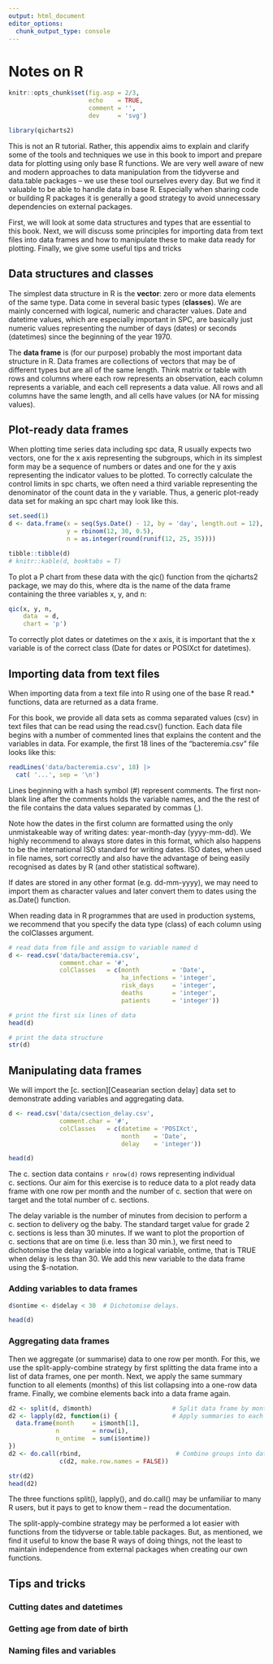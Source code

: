 ```yaml
---
output: html_document
editor_options: 
  chunk_output_type: console
---
```

# Notes on R {#r-notes}

```r
knitr::opts_chunk$set(fig.asp = 2/3,
                      echo    = TRUE,
                      comment = '',
                      dev     = 'svg')

library(qicharts2)
```

This is not an R tutorial. Rather, this appendix aims to explain and clarify some of the tools and techniques we use in this book to import and prepare data for plotting using only base R functions. We are very well aware of new and modern approaches to data manipulation from the tidyverse and data.table packages -- we use these tool ourselves every day. But we find it valuable to be able to handle data in base R. Especially when sharing code or building R packages it is generally a good strategy to avoid unnecessary dependencies on external packages.

First, we will look at some data structures and types that are essential to this book. Next, we will discuss some principles for importing data from text files into data frames and how to manipulate these to make data ready for plotting. Finally, we give some useful tips and tricks

## Data structures and classes

The simplest data structure in R is the **vector**: zero or more data elements of the same type. Data come in several basic types (**classes**). We are mainly concerned with logical, numeric and character values. Date and datetime values, which are especially important in SPC, are basically just numeric values representing the number of days (dates) or seconds (datetimes) since the beginning of the year 1970.

The **data frame** is (for our purpose) probably the most important data structure in R. Data frames are collections of vectors that may be of different types but are all of the same length. Think matrix or table with rows and columns where each row represents an observation, each column represents a variable, and each cell represents a data value. All rows and all columns have the same length, and all cells have values (or NA for missing values).

## Plot-ready data frames

When plotting time series data including spc data, R usually expects two vectors, one for the x axis representing the subgroups, which in its simplest form may be a sequence of numbers or dates and one for the y axis representing the indicator values to be plotted. To correctly calculate the control limits in spc charts, we often need a third variable representing the denominator of the count data in the y variable. Thus, a generic plot-ready data set for making an spc chart may look like this.

```r
set.seed(1)
d <- data.frame(x = seq(Sys.Date() - 12, by = 'day', length.out = 12),
                y = rbinom(12, 30, 0.5),
                n = as.integer(round(runif(12, 25, 35))))

tibble::tibble(d)
# knitr::kable(d, booktabs = T)
```

To plot a P chart from these data with the qic() function from the qicharts2 package, we may do this, where dta is the name of the data frame containing the three variables x, y, and n:

```r
qic(x, y, n, 
    data  = d, 
    chart = 'p')
```

To correctly plot dates or datetimes on the x axis, it is important that the x variable is of the correct class (Date for dates or POSIXct for datetimes).

## Importing data from text files

When importing data from a text file into R using one of the base R read.* functions, data are returned as a data frame.

For this book, we provide all data sets as comma separated values (csv) in text files that can be read using the read.csv() function. Each data file begins with a number of commented lines that explains the content and the variables in data. For example, the first 18 lines of the "bacteremia.csv" file looks like this:

```r
readLines('data/bacteremia.csv', 18) |> 
  cat( '...', sep = '\n')
```

Lines beginning with a hash symbol (#) represent comments. The first non-blank line after the comments holds the variable names, and the the rest of the file contains the data values separated by commas (,).

Note how the dates in the first column are formatted using the only unmistakeable way of writing dates: year-month-day (yyyy-mm-dd). We highly recommend to always store dates in this format, which also happens to be the international ISO standard for writing dates. ISO dates, when used in file names, sort correctly and also have the advantage of being easily recognised as dates by R (and other statistical software).

If dates are stored in any other format (e.g. dd-mm-yyyy), we may need to import them as character values and later convert them to dates using the as.Date() function.

When reading data in R programmes that are used in production systems, we recommend that you specify the data type (class) of each column using the colClasses argument.

```r
# read data from file and assign to variable named d
d <- read.csv('data/bacteremia.csv',
              comment.char = '#',
              colClasses   = c(month         = 'Date',
                               ha_infections = 'integer',
                               risk_days     = 'integer',
                               deaths        = 'integer',
                               patients      = 'integer'))

# print the first six lines of data
head(d)

# print the data structure
str(d)
```

## Manipulating data frames

We will import the [c. section][Ceasearian section delay] data set to demonstrate adding variables and aggregating data.

```r
d <- read.csv('data/csection_delay.csv',
              comment.char = '#',
              colClasses   = c(datetime = 'POSIXct',
                               month    = 'Date',
                               delay    = 'integer'))

head(d)
```

The c. section data contains `r nrow(d)` rows representing individual c. sections. Our aim for this exercise is to reduce data to a plot ready data frame with one row per month and the number of c. section that were on target and the total number of c. sections.

The delay variable is the number of minutes from decision to perform a c. section to delivery og the baby. The standard target value for grade 2 c. sections is less than 30 minutes. If we want to plot the proportion of c. sections that are on time (i.e. less than 30 min.), we first need to dichotomise the delay variable into a logical variable, ontime, that is TRUE when delay is less than 30. We add this new variable to the data frame using the $-notation.

### Adding variables to data frames

```r
d$ontime <- d$delay < 30  # Dichotomise delays.

head(d)
```

### Aggregating data frames

Then we aggregate (or summarise) data to one row per month. For this, we use the split-apply-combine strategy by first splitting the data frame into a list of data frames, one per month. Next, we apply the same summary function to all elements (months) of this list collapsing into a one-row data frame. Finally, we combine elements back into a data frame again.

```r
d2 <- split(d, d$month)                      # Split data frame by month.
d2 <- lapply(d2, function(i) {               # Apply summaries to each group.
  data.frame(month     = i$month[1],
             n         = nrow(i),
             n_ontime  = sum(i$ontime))
})
d2 <- do.call(rbind,                          # Combine groups into data frame.
              c(d2, make.row.names = FALSE))

str(d2)
head(d2)
```

The three functions split(), lapply(), and do.call() may be unfamiliar to many R users, but it pays to get to know them -- read the documentation.

The split-apply-combine strategy may be performed a lot easier with functions from the tidyverse or table.table packages. But, as mentioned, we find it useful to know the base R ways of doing things, not the least to maintain independence from external packages when creating our own functions.

## Tips and tricks

### Cutting dates and datetimes

### Getting age from date of birth

### Naming files and variables

